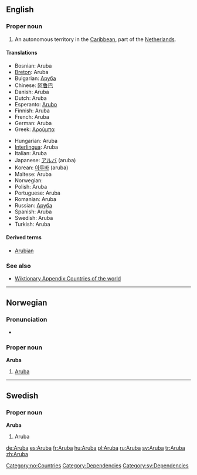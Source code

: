 {{wikipedia}}
==English==

===Proper noun===
{{en-proper noun}}

# An autonomous territory in the [[Caribbean]], part of the [[Netherlands]].

====Translations====
{{trans-top|autonomous territory of the Netherlands in the Caribbean}}
*Bosnian: Aruba {{f}}
*[[Breton]]: Aruba
*Bulgarian: [[Аруба]]
*Chinese: [[阿鲁巴]]
*Danish: Aruba
*Dutch: Aruba
*Esperanto: [[Arubo]]
*Finnish: Aruba
*French: Aruba
*German: Aruba
*Greek: [[Αρούμπα]]
{{trans-mid}}
*Hungarian: Aruba
*[[Interlingua]]: Aruba
*Italian: Aruba
*Japanese: [[アルバ]] (aruba)
*Korean: [[아루바]] (aruba)
*Maltese: Aruba
*Norwegian: {{t-|no|Aruba|lang=Norwegian}}
*Polish: Aruba
*Portuguese: Aruba
*Romanian: Aruba {{f}}
*Russian: [[Аруба]]
*Spanish: Aruba
*Swedish: Aruba
*Turkish: Aruba
{{trans-bottom}}

====Derived terms====
* [[Arubian]]

===See also===
*[[Wiktionary Appendix:Countries of the world]]

----

==Norwegian==

===Pronunciation===
*{{IPA|/ɑɾʉːbɑ/}}

===Proper noun===
'''Aruba'''

# [[#English|Aruba]]

[[Category:no:Countries]]

----

==Swedish==

===Proper noun===
'''Aruba'''

# Aruba

[[Category:Dependencies]]
[[Category:sv:Dependencies]]

[[de:Aruba]]
[[es:Aruba]]
[[fr:Aruba]]
[[hu:Aruba]]
[[pl:Aruba]]
[[ru:Aruba]]
[[sv:Aruba]]
[[tr:Aruba]]
[[zh:Aruba]]